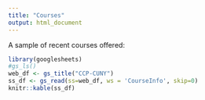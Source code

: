 ```yaml
---
title: "Courses"
output: html_document
---
```


A sample of recent courses offered:

```r
library(googlesheets)
#gs_ls()
web_df <- gs_title("CCP-CUNY")
ss_df <- gs_read(ss=web_df, ws = 'CourseInfo', skip=0)
knitr::kable(ss_df)

```

